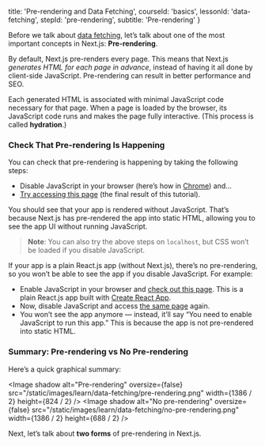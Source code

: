 
  title: 'Pre-rendering and Data Fetching',
  courseId: 'basics',
  lessonId: 'data-fetching',
  stepId: 'pre-rendering',
  subtitle: 'Pre-rendering'
}

Before we talk about [data fetching](/docs/basic-features/data-fetching), let’s talk about one of the most important concepts in Next.js: **Pre-rendering**.

By default, Next.js pre-renders every page. This means that Next.js _generates HTML for each page in advance_, instead of having it all done by client-side JavaScript. Pre-rendering can result in better performance and SEO.

Each generated HTML is associated with minimal JavaScript code necessary for that page. When a page is loaded by the browser, its JavaScript code runs and makes the page fully interactive. (This process is called **hydration**.)

### Check That Pre-rendering Is Happening

You can check that pre-rendering is happening by taking the following steps:

- Disable JavaScript in your browser (here’s how in [Chrome](https://developers.google.com/web/tools/chrome-devtools/javascript/disable)) and…
- [Try accessing this page](https://next-learn-starter.now.sh/) (the final result of this tutorial).

You should see that your app is rendered without JavaScript. That’s because Next.js has pre-rendered the app into static HTML, allowing you to see the app UI without running JavaScript.

> **Note**: You can also try the above steps on `localhost`, but CSS won’t be loaded if you disable JavaScript.

If your app is a plain React.js app (without Next.js), there’s no pre-rendering, so you won’t be able to see the app if you disable JavaScript. For example:

- Enable JavaScript in your browser and [check out this page](https://create-react-app.now-examples.now.sh/). This is a plain React.js app built with [Create React App](https://create-react-app.dev/).
- Now, disable JavaScript and access [the same page](https://create-react-app.now-examples.now.sh/) again.
- You won’t see the app anymore — instead, it’ll say “You need to enable JavaScript to run this app.” This is because the app is not pre-rendered into static HTML.

### Summary: Pre-rendering vs No Pre-rendering

Here’s a quick graphical summary:

<Image
  shadow
  alt="Pre-rendering"
  oversize={false}
  src="/static/images/learn/data-fetching/pre-rendering.png"
  width={1386 / 2}
  height={824 / 2}
/>
<Image
  shadow
  alt="No pre-rendering"
  oversize={false}
  src="/static/images/learn/data-fetching/no-pre-rendering.png"
  width={1386 / 2}
  height={688 / 2}
/>

Next, let’s talk about **two forms** of pre-rendering in Next.js.

